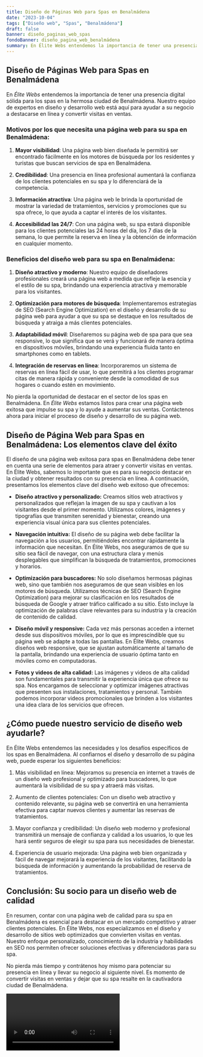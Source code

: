 ```yaml
---
title: Diseño de Páginas Web para Spas en Benalmádena
date: "2023-10-04"
tags: ["Diseño web", "Spas", "Benalmádena"]
draft: false
banner: diseño_paginas_web_spas
fondoBanner: diseño_pagina_web_benalmádena
summary: En Élite Webs entendemos la importancia de tener una presencia digital sólida para los spas en la hermosa ciudad de Benalmádena. Nuestro equipo de expertos en diseño y desarrollo web está aquí para ayudar a su negocio a destacarse en línea y convertir visitas en ventas.
---
```



## Diseño de Páginas Web para Spas en Benalmádena

En _Élite Webs_ entendemos la importancia de tener una presencia digital sólida para los spas en la hermosa ciudad de Benalmádena. Nuestro equipo de expertos en diseño y desarrollo web está aquí para ayudar a su negocio a destacarse en línea y convertir visitas en ventas.

### Motivos por los que necesita una página web para su spa en Benalmádena:

1. **Mayor visibilidad**: Una página web bien diseñada le permitirá ser encontrado fácilmente en los motores de búsqueda por los residentes y turistas que buscan servicios de spa en Benalmádena.

2. **Credibilidad**: Una presencia en línea profesional aumentará la confianza de los clientes potenciales en su spa y lo diferenciará de la competencia.

3. **Información atractiva**: Una página web le brinda la oportunidad de mostrar la variedad de tratamientos, servicios y promociones que su spa ofrece, lo que ayuda a captar el interés de los visitantes.

4. **Accesibilidad las 24/7**: Con una página web, su spa estará disponible para los clientes potenciales las 24 horas del día, los 7 días de la semana, lo que permite la reserva en línea y la obtención de información en cualquier momento.

### Beneficios del diseño web para su spa en Benalmádena:

1. **Diseño atractivo y moderno**: Nuestro equipo de diseñadores profesionales creará una página web a medida que refleje la esencia y el estilo de su spa, brindando una experiencia atractiva y memorable para los visitantes.

2. **Optimización para motores de búsqueda**: Implementaremos estrategias de SEO (Search Engine Optimization) en el diseño y desarrollo de su página web para ayudar a que su spa se destaque en los resultados de búsqueda y atraiga a más clientes potenciales.

3. **Adaptabilidad móvil**: Diseñaremos su página web de spa para que sea responsive, lo que significa que se verá y funcionará de manera óptima en dispositivos móviles, brindando una experiencia fluida tanto en smartphones como en tablets.

4. **Integración de reservas en línea**: Incorporaremos un sistema de reservas en línea fácil de usar, lo que permitirá a los clientes programar citas de manera rápida y conveniente desde la comodidad de sus hogares o cuando estén en movimiento.

No pierda la oportunidad de destacar en el sector de los spas en Benalmádena. En _Élite Webs_ estamos listos para crear una página web exitosa que impulse su spa y lo ayude a aumentar sus ventas. Contáctenos ahora para iniciar el proceso de diseño y desarrollo de su página web.

<GifSeo />

<Cta />

## Diseño de Página Web para Spas en Benalmádena: Los elementos clave del éxito

El diseño de una página web exitosa para spas en Benalmádena debe tener en cuenta una serie de elementos para atraer y convertir visitas en ventas. En Élite Webs, sabemos lo importante que es para su negocio destacar en la ciudad y obtener resultados con su presencia en línea. A continuación, presentamos los elementos clave del diseño web exitoso que ofrecemos:

- **Diseño atractivo y personalizado:** Creamos sitios web atractivos y personalizados que reflejan la imagen de su spa y cautivan a los visitantes desde el primer momento. Utilizamos colores, imágenes y tipografías que transmiten serenidad y bienestar, creando una experiencia visual única para sus clientes potenciales.

- **Navegación intuitiva:** El diseño de su página web debe facilitar la navegación a los usuarios, permitiéndoles encontrar rápidamente la información que necesitan. En Élite Webs, nos aseguramos de que su sitio sea fácil de navegar, con una estructura clara y menús desplegables que simplifican la búsqueda de tratamientos, promociones y horarios.

- **Optimización para buscadores:** No solo diseñamos hermosas páginas web, sino que también nos aseguramos de que sean visibles en los motores de búsqueda. Utilizamos técnicas de SEO (Search Engine Optimization) para mejorar su clasificación en los resultados de búsqueda de Google y atraer tráfico calificado a su sitio. Esto incluye la optimización de palabras clave relevantes para su industria y la creación de contenido de calidad.

- **Diseño móvil y responsive:** Cada vez más personas acceden a internet desde sus dispositivos móviles, por lo que es imprescindible que su página web se adapte a todas las pantallas. En Élite Webs, creamos diseños web responsive, que se ajustan automáticamente al tamaño de la pantalla, brindando una experiencia de usuario óptima tanto en móviles como en computadoras.

- **Fotos y videos de alta calidad:** Las imágenes y videos de alta calidad son fundamentales para transmitir la experiencia única que ofrece su spa. Nos encargamos de seleccionar y optimizar imágenes atractivas que presenten sus instalaciones, tratamientos y personal. También podemos incorporar videos promocionales que brinden a los visitantes una idea clara de los servicios que ofrecen.

## ¿Cómo puede nuestro servicio de diseño web ayudarle?

En Élite Webs entendemos las necesidades y los desafíos específicos de los spas en Benalmádena. Al confiarnos el diseño y desarrollo de su página web, puede esperar los siguientes beneficios:

1. Más visibilidad en línea: Mejoramos su presencia en internet a través de un diseño web profesional y optimizado para buscadores, lo que aumentará la visibilidad de su spa y atraerá más visitas.

2. Aumento de clientes potenciales: Con un diseño web atractivo y contenido relevante, su página web se convertirá en una herramienta efectiva para captar nuevos clientes y aumentar las reservas de tratamientos.

3. Mayor confianza y credibilidad: Un diseño web moderno y profesional transmitirá un mensaje de confianza y calidad a los usuarios, lo que les hará sentir seguros de elegir su spa para sus necesidades de bienestar.

4. Experiencia de usuario mejorada: Una página web bien organizada y fácil de navegar mejorará la experiencia de los visitantes, facilitando la búsqueda de información y aumentando la probabilidad de reserva de tratamientos.

## Conclusión: Su socio para un diseño web de calidad

En resumen, contar con una página web de calidad para su spa en Benalmádena es esencial para destacar en un mercado competitivo y atraer clientes potenciales. En Élite Webs, nos especializamos en el diseño y desarrollo de sitios web optimizados que convierten visitas en ventas. Nuestro enfoque personalizado, conocimiento de la industria y habilidades en SEO nos permiten ofrecer soluciones efectivas y diferenciadoras para su spa.

No pierda más tiempo y contrátenos hoy mismo para potenciar su presencia en línea y llevar su negocio al siguiente nivel. Es momento de convertir visitas en ventas y dejar que su spa resalte en la cautivadora ciudad de Benalmádena.

<Video />

<CtaBot job="Spas" city="Benalmádena" />

<Gmaps query="Benalmádena+españa+maps" />
